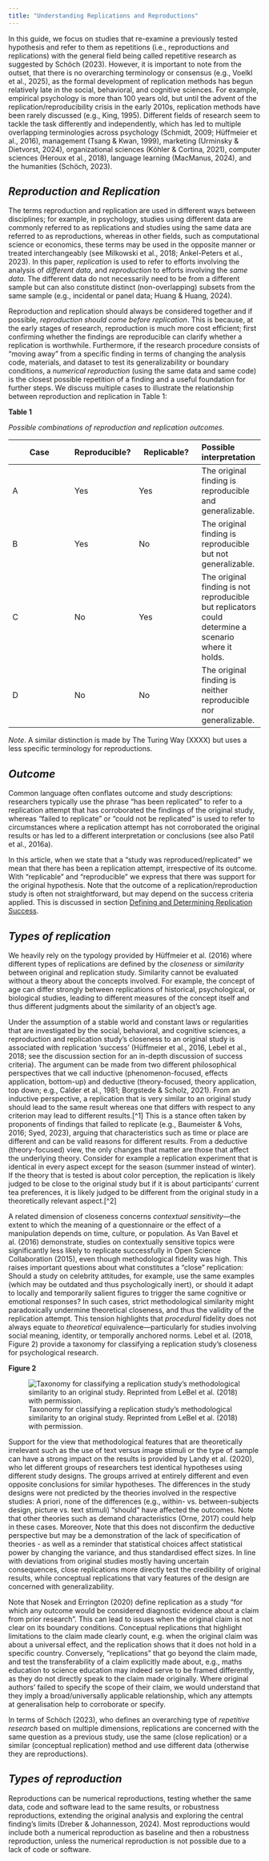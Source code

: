 ```yaml
---
title: "Understanding Replications and Reproductions"
---
```


In this guide, we focus on studies that re-examine a previously tested hypothesis and refer to them as repetitions (i.e., reproductions and replications) with the general field being called repetitive research as suggested by Schöch (2023). However, it is important to note from the outset, that there is no overarching terminology or consensus (e.g., Voelkl et al., 2025), as the formal development of replication methods has begun relatively late in the social, behavioral, and cognitive sciences. For example, empirical psychology is more than 100 years old, but until the advent of the replication/reproducibility crisis in the early 2010s, replication methods have been rarely discussed (e.g., King, 1995). Different fields of research seem to tackle the task differently and independently, which has led to multiple overlapping terminologies across psychology (Schmidt, 2009; Hüffmeier et al., 2016), management (Tsang & Kwan, 1999), marketing (Urminsky & Dietvorst, 2024), organizational sciences (Köhler & Cortina, 2021), computer sciences (Heroux et al., 2018), language learning (MacManus, 2024), and the humanities (Schöch, 2023).

## ***Reproduction and Replication*** {#reproduction-and-replication}

The terms reproduction and replication are used in different ways between disciplines; for example, in psychology, studies using different data are commonly referred to as replications and studies using the same data are referred to as reproductions, whereas in other fields, such as computational science or economics, these terms may be used in the opposite manner or treated interchangeably (see Milkowski et al., 2018; Ankel-Peters et al., 2023). In this paper, *replication* is used to refer to efforts involving the analysis of *different data*, and *reproduction* to efforts involving the *same data*. The different data do not necessarily need to be from a different sample but can also constitute distinct (non-overlapping) subsets from the same sample (e.g., incidental or panel data; Huang & Huang, 2024).

Reproduction and replication should always be considered together and if possible, *reproduction should come before replication*. This is because, at the early stages of research, reproduction is much more cost efficient; first confirming whether the findings are reproducible can clarify whether a replication is worthwhile. Furthermore, if the research procedure consists of “moving away” from a specific finding in terms of changing the analysis code, materials, and dataset to test its generalizability or boundary conditions, a *numerical reproduction* (using the same data and same code) is the closest possible repetition of a finding and a useful foundation for further steps. We discuss multiple cases to illustrate the relationship between reproduction and replication in Table 1:

**Table 1**

*Possible combinations of reproduction and replication outcomes.*

| Case | Reproducible? | Replicable? | Possible interpretation |
|------------------|------------------|------------------|:-----------------|
| A | Yes | Yes | The original finding is reproducible and generalizable. |
| B | Yes | No | The original finding is reproducible but not generalizable. |
| C | No | Yes | The original finding is not reproducible but replicators could determine a scenario where it holds. |
| D | No | No | The original finding is neither reproducible nor generalizable. |

*Note*. A similar distinction is made by The Turing Way (XXXX) but uses a less specific terminology for reproductions.

## ***Outcome*** {#outcome}

Common language often conflates outcome and study descriptions: researchers typically use the phrase “has been replicated” to refer to a replication attempt that has corroborated the findings of the original study, whereas “failed to replicate” or “could not be replicated” is used to refer to circumstances where a replication attempt has not corroborated the original results or has led to a different interpretation or conclusions (see also Patil et al., 2016a).

In this article, when we state that a “study was reproduced/replicated” we mean that there has been a replication attempt, irrespective of its outcome. With “replicable” and “reproducible” we express that there was support for the original hypothesis. Note that the outcome of a replication/reproduction study is often not straightforward, but may depend on the success criteria applied. This is discussed in section [Defining and Determining Replication Success](#defining-and-determining-replication-success).

## ***Types of replication*** {#types-of-replication}

We heavily rely on the typology provided by Hüffmeier et al. (2016) where different types of replications are defined by the *closeness* or *similarity* between original and replication study. Similarity cannot be evaluated without a theory about the concepts involved. For example, the concept of age can differ strongly between replications of historical, psychological, or biological studies, leading to different measures of the concept itself and thus different judgments about the similarity of an object’s age.

Under the assumption of a stable world and constant laws or regularities that are investigated by the social, behavioral, and cognitive sciences, a reproduction and replication study’s closeness to an original study is associated with replication ‘success’ (Hüffmeier et al., 2016, Lebel et al., 2018; see the discussion section for an in-depth discussion of success criteria). The argument can be made from two different philosophical perspectives that we call inductive (phenomenon-focused, effects application, bottom-up) and deductive (theory-focused, theory application, top down; e.g., Calder et al., 1981; Borgstede & Scholz, 2021). From an inductive perspective, a replication that is very similar to an original study should lead to the same result whereas one that differs with respect to any criterion may lead to different results.\[\^1\] This is a stance often taken by proponents of findings that failed to replicate (e.g., Baumeister & Vohs, 2016; Syed, 2023), arguing that characteristics such as time or place are different and can be valid reasons for different results. From a deductive (theory-focused) view, the only changes that matter are those that affect the underlying theory. Consider for example a replication experiment that is identical in every aspect except for the season (summer instead of winter). If the theory that is tested is about color perception, the replication is likely judged to be close to the original study but if it is about participants’ current tea preferences, it is likely judged to be different from the original study in a theoretically relevant aspect.\[\^2\]

A related dimension of closeness concerns *contextual sensitivity*—the extent to which the meaning of a questionnaire or the effect of a manipulation depends on time, culture, or population. As Van Bavel et al. (2016) demonstrate, studies on contextually sensitive topics were significantly less likely to replicate successfully in Open Science Collaboration (2015), even though methodological fidelity was high. This raises important questions about what constitutes a “close” replication: Should a study on celebrity attitudes, for example, use the same examples (which may be outdated and thus psychologically inert), or should it adapt to locally and temporarily salient figures to trigger the same cognitive or emotional responses? In such cases, strict methodological similarity might paradoxically undermine theoretical closeness, and thus the validity of the replication attempt. This tension highlights that *procedural* fidelity does not always equate to *theoretical* equivalence—particularly for studies involving social meaning, identity, or temporally anchored norms. Lebel et al. (2018, Figure 2) provide a taxonomy for classifying a replication study’s closeness for psychological research.

**Figure 2**

![Taxonomy for classifying a replication study’s methodological similarity to an original study. Reprinted from LeBel et al. (2018) with permission.](img/CDe_Image_2.png)

Support for the view that methodological features that are theoretically irrelevant such as the use of text versus image stimuli or the type of sample can have a strong impact on the results is provided by Landy et al. (2020), who let different groups of researchers test identical hypotheses using different study designs. The groups arrived at entirely different and even opposite conclusions for similar hypotheses. The differences in the study designs were not predicted by the theories involved in the respective studies: A priori, none of the differences (e.g., within- vs. between-subjects design, picture vs. text stimuli) “should” have affected the outcomes. Note that other theories such as demand characteristics (Orne, 2017) could help in these cases. Moreover, Note that this does not disconfirm the deductive perspective but may be a demonstration of the lack of specification of theories - as well as a reminder that statistical choices affect statistical power by changing the variance, and thus standardised effect sizes. In line with deviations from original studies mostly having uncertain consequences, close replications more directly test the credibility of original results, while conceptual replications that vary features of the design are concerned with generalizability.

Note that Nosek and Errington (2020) define replication as a study “for which any outcome would be considered diagnostic evidence about a claim from prior research”. This can lead to issues when the original claim is not clear on its boundary conditions. Conceptual replications that highlight limitations to the claim made clearly count, e.g. when the original claim was about a universal effect, and the replication shows that it does not hold in a specific country. Conversely, “replications” that go beyond the claim made, and test the transferability of a claim explicitly made about, e.g., maths education to science education may indeed serve to be framed differently, as they do not directly speak to the claim made originally. Where original authors’ failed to specify the scope of their claim, we would understand that they imply a broad/universally applicable relationship, which any attempts at generalisation help to corroborate or specify.

In terms of Schöch (2023), who defines an overarching type of *repetitive research* based on multiple dimensions, replications are concerned with the same question as a previous study, use the same (close replication) or a similar (conceptual replication) method and use different data (otherwise they are reproductions).

## ***Types of reproduction*** {#types-of-reproduction}

Reproductions can be numerical reproductions, testing whether the same data, code and software lead to the same results, or robustness reproductions, extending the original analysis and exploring the central finding’s limits (Dreber & Johannesson, 2024). Most reproductions would include both a numerical reproduction as baseline and then a robustness reproduction, unless the numerical reproduction is not possible due to a lack of code or software.
